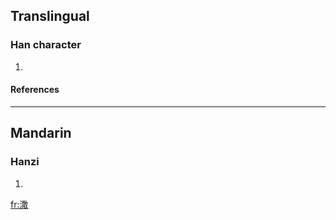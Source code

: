 ==Translingual==
===Han character===
{{Han char|rn=85|rad=水|as=12|sn=15|four=|canj=水廿月大 (ETBK)}}
# {{defn|Han|sort=水12}}
====References====
{{Han ref|kx=0650.300|dkj=18288|dj=1061.110|hdz=31737.010|uh=6F75|ud=28533}}

----
==Mandarin==
===Hanzi===
{{cmn-hanzi|pin=[[sàn]] (san4)|wg=san<sup>4</sup>}}
# {{defn|Mandarin}}

[[fr:潵]]